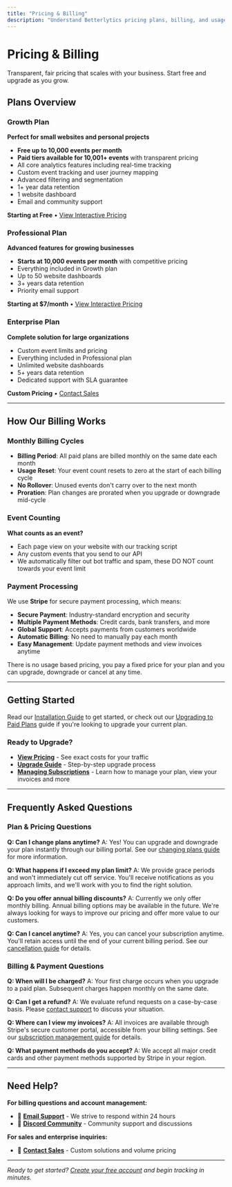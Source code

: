 ```yaml
---
title: "Pricing & Billing"
description: "Understand Betterlytics pricing plans, billing, and usage. From free plans to enterprise solutions - find the right analytics plan for your needs."
---
```


# Pricing & Billing

Transparent, fair pricing that scales with your business. Start free and upgrade as you grow.

## Plans Overview

### Growth Plan

**Perfect for small websites and personal projects**

- **Free up to 10,000 events per month**
- **Paid tiers available for 10,001+ events** with transparent pricing
- All core analytics features including real-time tracking
- Custom event tracking and user journey mapping
- Advanced filtering and segmentation
- 1+ year data retention
- 1 website dashboard
- Email and community support

**Starting at Free** • [View Interactive Pricing](https://betterlytics.io/#pricing)

### Professional Plan

**Advanced features for growing businesses**

- **Starts at 10,000 events per month** with competitive pricing
- Everything included in Growth plan
- Up to 50 website dashboards
- 3+ years data retention
- Priority email support

**Starting at $7/month** • [View Interactive Pricing](https://betterlytics.io/#pricing)

### Enterprise Plan

**Complete solution for large organizations**

- Custom event limits and pricing
- Everything included in Professional plan
- Unlimited website dashboards
- 5+ years data retention
- Dedicated support with SLA guarantee

**Custom Pricing** • [Contact Sales](mailto:support@betterlytics.io)

---

## How Our Billing Works

### Monthly Billing Cycles

- **Billing Period**: All paid plans are billed monthly on the same date each month
- **Usage Reset**: Your event count resets to zero at the start of each billing cycle
- **No Rollover**: Unused events don't carry over to the next month
- **Proration**: Plan changes are prorated when you upgrade or downgrade mid-cycle

### Event Counting

**What counts as an event?**

- Each page view on your website with our tracking script
- Any custom events that you send to our API
- We automatically filter out bot traffic and spam, these DO NOT count towards your event limit

### Payment Processing

We use **Stripe** for secure payment processing, which means:

- **Secure Payment**: Industry-standard encryption and security
- **Multiple Payment Methods**: Credit cards, bank transfers, and more
- **Global Support**: Accepts payments from customers worldwide
- **Automatic Billing**: No need to manually pay each month
- **Easy Management**: Update payment methods and view invoices anytime

There is no usage based pricing, you pay a fixed price for your plan and you can upgrade, downgrade or cancel at any time.

---

## Getting Started

Read our [Installation Guide](/installation) to get started, or check out our [Upgrading to Paid Plans](/pricing/upgrading) guide if you're looking to upgrade your current plan.

### Ready to Upgrade?

- **[View Pricing](https://betterlytics.io/#pricing)** - See exact costs for your traffic
- **[Upgrade Guide](/pricing/upgrading)** - Step-by-step upgrade process
- **[Managing Subscriptions](/pricing/managing-subscription)** - Learn how to manage your plan, view your invoices and more

---

## Frequently Asked Questions

### Plan & Pricing Questions

**Q: Can I change plans anytime?**
A: Yes! You can upgrade and downgrade your plan instantly through our billing portal. See our [changing plans guide](/pricing/changing-plans) for more information.

**Q: What happens if I exceed my plan limit?**
A: We provide grace periods and won't immediately cut off service. You'll receive notifications as you approach limits, and we'll work with you to find the right solution.

**Q: Do you offer annual billing discounts?**
A: Currently we only offer monthly billing. Annual billing options may be available in the future. We're always looking for ways to improve our pricing and offer more value to our customers.

**Q: Can I cancel anytime?**
A: Yes, you can cancel your subscription anytime. You'll retain access until the end of your current billing period. See our [cancellation guide](/pricing/cancellation) for details.

### Billing & Payment Questions

**Q: When will I be charged?**
A: Your first charge occurs when you upgrade to a paid plan. Subsequent charges happen monthly on the same date.

**Q: Can I get a refund?**
A: We evaluate refund requests on a case-by-case basis. Please [contact support](mailto:support@betterlytics.io) to discuss your situation.

**Q: Where can I view my invoices?**
A: All invoices are available through Stripe's secure customer portal, accessible from your billing settings. See our [subscription management guide](/pricing/managing-subscription) for details.

**Q: What payment methods do you accept?**
A: We accept all major credit cards and other payment methods supported by Stripe in your region.

---

## Need Help?

**For billing questions and account management:**

- 📧 **[Email Support](mailto:support@betterlytics.io)** - We strive to respond within 24 hours
- 💬 **[Discord Community](https://discord.gg/vwqSvPn6sP)** - Community support and discussions

**For sales and enterprise inquiries:**

- 📧 **[Contact Sales](mailto:support@betterlytics.io)** - Custom solutions and volume pricing

---

_Ready to get started? [Create your free account](https://betterlytics.io/register) and begin tracking in minutes._
